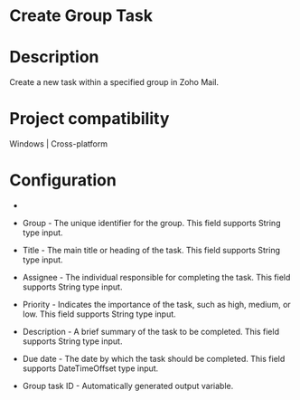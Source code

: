 ﻿# Create Group Task

# Description

Create a new task within a specified group in Zoho Mail.

# Project compatibility

Windows | Cross-platform

# Configuration

* 
* Group - The unique identifier for the group. This field supports String type input.
* Title - The main title or heading of the task. This field supports String type input.
* Assignee - The individual responsible for completing the task. This field supports String type input.
* Priority - Indicates the importance of the task, such as high, medium, or low. This field supports String type input.
* Description - A brief summary of the task to be completed. This field supports String type input.
* Due date - The date by which the task should be completed. This field supports DateTimeOffset type input.









* Group task ID - Automatically generated output variable.
